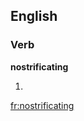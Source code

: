 ==English==

===Verb===
'''nostrificating'''

# {{present participle of|[[nostrificate]]}}

[[fr:nostrificating]]